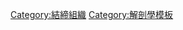{{Navbox
| name = 結締組織
| title = [[结缔组织]]
| state = {{{state<includeonly>|autocollapse</includeonly>}}}
| bodyclass = hlist

| group5 = [[生理学]]
| list5 = 
* [[軟組織]] 
* [[纤维化]] 
* [[疤痕|結疤]] 


| group7 = 構造
| list7 =
 {{Navbox|subgroup

 | group1 = [[细胞]]
 | list1 =
 {{Navbox|subgroup

 | group1 = 固著細胞
 | list1 = 
* [[成纤维细胞|纖維母細胞]]
* [[纖維細胞]]
* [[網狀細胞]]
* {{le|肌腱細胞|Tendon cell}}
* [[脂肪細胞]]
* [[黑素細胞]]

 | group2 = {{le|游走細胞|Wandering cell}}
 | list2 = 
* [[肥大细胞]]
* [[巨噬细胞]]
 }}

| group2 = [[细胞外基质|胞外基質]]
| list2 =
 {{Navbox|subgroup

 | group1 = [[基质 (生物结构)|基質]]
 | list1 = 
* [[组织液]]

 | group2 = [[纤维]]
 | list2 = 
* [[膠原蛋白|膠原纖維]]

* [[網狀纖維]]：{{le|Ⅲ型胶原α1|Collagen, type III, alpha 1|COL3A1}}

* [[弹性纤维]]：[[弹性蛋白]]
* {{le|原纤维蛋白|Fibrillin}}
** {{le|原纤维蛋白|Fibrillin|FBN1}}
** {{le|原纤维蛋白|Fibrillin|FBN2}}
** {{le|原纤维蛋白|Fibrillin|FBN3}}
* {{le|EMILIN1}}

* {{le|中期弹性纤维|Elaunin}}
 }}
}}

| group6 = 分類
| list6 =
 {{Navbox|subgroup

 | group1 = [[固有結締組織|成人]]
 | list1 =
 {{Navbox|subgroup

 | group1 = [[蜂窩組織|疏鬆]]
 | list1 = 
* [[网状结缔组织|網狀]]
* [[脂肪組織|脂肪]]
** [[棕色脂肪組織|棕色脂肪]]
** [[白色脂肪組織|白色脂肪]]
 | group2 = [[致密结缔组织|緻密]]
 | list2 = 
* {{le|不規則緻密結締組織|Dense irregular connective tissue}}
** [[黏膜下層]]
** [[真皮]]
* [[规则致密结缔组织]]
** [[韧带]]
** [[腱|肌腱]]
** {{le|腱膜|Aponeurosis}}
 }}

| group2 = [[胚胎結締組織|胚胎]]
| list2 = 
* [[间充质|黏液樣]]
* [[间充质]]

| group3 = [[特化結締組織|特化]]
| list3 = 
* [[软骨]]
* [[骨骼|硬骨]]

}}


| belowstyle = background: transparent; padding: 0px;
| below = {{Integument navs}}{{Muscle navs}}

}}<noinclude>
{{collapsible option}}
[[Category:結締組織]]
[[Category:解剖學模板]]
</noinclude>